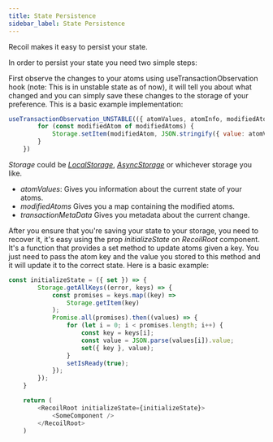 ```yaml
---
title: State Persistence
sidebar_label: State Persistence
---
```



Recoil makes it easy to persist your state.

In order to persist your state you need two simple steps:

First observe the changes to your atoms using useTransactionObservation hook (note: This is in unstable state as of now),
it will tell you about what changed and you can simply save these changes to the storage of your preference.
This is a basic example implementation:

```javascript
useTransactionObservation_UNSTABLE(({ atomValues, atomInfo, modifiedAtoms, transactionMetadata }) => {
        for (const modifiedAtom of modifiedAtoms) {
            Storage.setItem(modifiedAtom, JSON.stringify({ value: atomValues.get(modifiedAtom) }));
        }
    })
```

*Storage* could be [*LocalStorage*](https://developer.mozilla.org/en-US/docs/Web/API/Window/localStorage), *[AsyncStorage](https://github.com/react-native-community/react-native-async-storage)* or whichever storage you like.

* *atomValues*: Gives you information about the current state of your atoms.
* *modifiedAtoms* Gives you a map containing the modified atoms.
* *transactionMetaData* Gives you metadata about the current change.


After you ensure that you're saving your state to your storage, you need to recover it, it's easy using the prop *initializeState* on *RecoilRoot* component.
It's a function that provides a set method to update atoms given a key.
You just need to pass the atom key and the value you stored to this method and it will update it to the correct state.
Here is a basic example:


```javascript
const initializeState = ({ set }) => {
        Storage.getAllKeys((error, keys) => {
            const promises = keys.map((key) =>
                Storage.getItem(key)
            );
            Promise.all(promises).then((values) => {
                for (let i = 0; i < promises.length; i++) {
                    const key = keys[i];
                    const value = JSON.parse(values[i]).value;
                    set({ key }, value);
                }
                setIsReady(true);
            });
        });
    }

    return (
        <RecoilRoot initializeState={initializeState}>
            <SomeComponent />
        </RecoilRoot>
    )
```